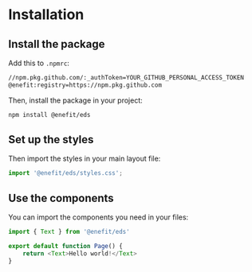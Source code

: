 # Installation

## Install the package

Add this to `.npmrc`:

```bash
//npm.pkg.github.com/:_authToken=YOUR_GITHUB_PERSONAL_ACCESS_TOKEN
@enefit:registry=https://npm.pkg.github.com
```

Then, install the package in your project:

```bash
npm install @enefit/eds
```

## Set up the styles

Then import the styles in your main layout file:

```ts
import '@enefit/eds/styles.css';
```

## Use the components

You can import the components you need in your files:

```ts
import { Text } from '@enefit/eds'

export default function Page() {
    return <Text>Hello world!</Text>
}
```
